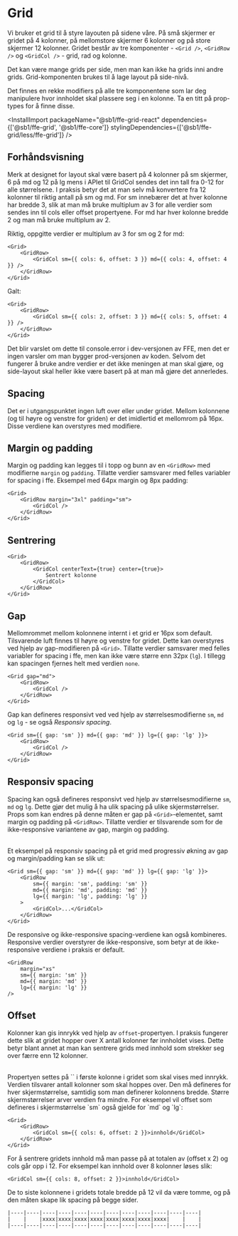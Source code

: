 
<Meta of={GridStories} />

# Grid

Vi bruker et grid til å styre layouten på sidene våre. På små skjermer er gridet på 4 kolonner, på mellomstore skjermer 6 kolonner og på store skjermer 12 kolonner.
Gridet består av tre komponenter - `<Grid />`, `<GridRow />` og `<GridCol />` - grid, rad og kolonne.

Det kan være mange grids per side, men man kan ikke ha grids inni andre grids. Grid-komponenten brukes til å lage layout på side-nivå.

Det finnes en rekke modifiers på alle tre komponentene som lar deg manipulere hvor innholdet skal plassere seg i en kolonne. Ta en titt på prop-types for å finne disse.

<InstallImport
    packageName="@sb1/ffe-grid-react"
    dependencies={['@sb1/ffe-grid', '@sb1/ffe-core']}
    stylingDependencies={['@sb1/ffe-grid/less/ffe-grid']}
/>

## Forhåndsvisning

<Canvas of={GridStories.Standard} />
<Controls of={GridStories.Standard} />

Merk at designet for layout skal være basert på 4 kolonner på sm skjermer, 6 på md og 12 på lg mens i APIet til GridCol sendes det
inn tall fra 0-12 for alle størrelsene. I praksis betyr det at man selv må konvertere fra 12 kolonner til riktig antall på sm og md.
For sm innebærer det at hver kolonne har bredde 3, slik at man må bruke multiplum av 3 for alle verdier som sendes inn til cols eller offset propertyene. For md har hver kolonne bredde 2 og man må bruke multiplum av 2.

Riktig, oppgitte verdier er multiplum av 3 for sm og 2 for md:

```tsx
<Grid>
    <GridRow>
        <GridCol sm={{ cols: 6, offset: 3 }} md={{ cols: 4, offset: 4 }} />
    </GridRow>
</Grid>
```

Galt:

```tsx
<Grid>
    <GridRow>
        <GridCol sm={{ cols: 2, offset: 3 }} md={{ cols: 5, offset: 4 }} />
    </GridRow>
</Grid>
```

Det blir varslet om dette til console.error i dev-versjonen av FFE, men det er ingen varsler om man bygger prod-versjonen av koden.
Selvom det fungerer å bruke andre verdier er det ikke meningen at man skal gjøre, og side-layout skal heller ikke være basert
på at man må gjøre det annerledes.

## Spacing

Det er i utgangspunktet ingen luft over eller under gridet. Mellom kolonnene (og til høyre og venstre for griden) er det imidlertid et mellomrom på 16px. Disse verdiene kan overstyres med modifiere.

<Canvas of={GridStories.Spacing} />

## Margin og padding

Margin og padding kan legges til i topp og bunn av en `<GridRow>` med modifierne `margin` og `padding`.
Tillatte verdier samsvarer med felles variabler for spacing i ffe. Eksempel med 64px margin og 8px padding:

```tsx
<Grid>
    <GridRow margin="3xl" padding="sm">
        <GridCol />
    </GridRow>
</Grid>
```

## Sentrering

```tsx
<Grid>
    <GridRow>
        <GridCol centerText={true} center={true}>
            Sentrert kolonne
        </GridCol>
    </GridRow>
</Grid>
```

## Gap

Mellomrommet mellom kolonnene internt i et grid er 16px som default. Tilsvarende luft finnes til høyre og venstre for gridet.
Dette kan overstyres ved hjelp av gap-modifieren på `<Grid>`. Tillatte verdier samsvarer med felles variabler for spacing i ffe,
men kan ikke være større enn 32px (`lg`). I tillegg kan spacingen fjernes helt med verdien `none`.

```tsx
<Grid gap="md">
    <GridRow>
        <GridCol />
    </GridRow>
</Grid>
```

Gap kan defineres responsivt ved ved hjelp av størrelsesmodifierne `sm`, `md` og `lg` - se også _Responsiv spacing_.

```tsx
<Grid sm={{ gap: 'sm' }} md={{ gap: 'md' }} lg={{ gap: 'lg' }}>
    <GridRow>
        <GridCol />
    </GridRow>
</Grid>
```

## Responsiv spacing

Spacing kan også defineres responsivt ved hjelp av størrelsesmodifierne `sm`, `md` og `lg`. Dette gjør det mulig å ha ulik spacing på ulike skjermstørrelser.
Props som kan endres på denne måten er gap på `<Grid>`-elementet, samt margin og padding på `<GridRow>`.
Tillatte verdier er tilsvarende som for de ikke-responsive variantene av gap, margin og padding.

<br />
Et eksempel på responsiv spacing på et grid med progressiv økning av gap og
margin/padding kan se slik ut:

```tsx
<Grid sm={{ gap: 'sm' }} md={{ gap: 'md' }} lg={{ gap: 'lg' }}>
    <GridRow
        sm={{ margin: 'sm', padding: 'sm' }}
        md={{ margin: 'md', padding: 'md' }}
        lg={{ margin: 'lg', padding: 'lg' }}
    >
        <GridCol>...</GridCol>
    </GridRow>
</Grid>
```

De responsive og ikke-responsive spacing-verdiene kan også kombineres. Responsive verdier overstyrer de ikke-responsive,
som betyr at de ikke-responsive verdiene i praksis er default.

```tsx
<GridRow
    margin="xs"
    sm={{ margin: 'sm' }}
    md={{ margin: 'md' }}
    lg={{ margin: 'lg' }}
/>
```

## Offset

Kolonner kan gis innrykk ved hjelp av `offset`-propertyen. I praksis fungerer dette slik at gridet hopper over X antall kolonner før innholdet vises.
Dette betyr blant annet at man kan sentrere grids med innhold som strekker seg over færre enn 12 kolonner.

<br/>
Propertyen settes på `<GridCol>` i første kolonne i gridet som skal vises med innrykk. Verdien tilsvarer antall kolonner som skal hoppes over.
Den må defineres for hver skjermstørrelse, samtidig som man definerer kolonnens bredde. Større skjermstørrelser arver verdien fra mindre.
For eksempel vil offset som defineres i skjermstørrelse `sm` også gjelde for `md` og `lg`:

```tsx
<Grid>
    <GridRow>
        <GridCol sm={{ cols: 6, offset: 2 }}>innhold</GridCol>
    </GridRow>
</Grid>
```

For å sentrere gridets innhold må man passe på at totalen av (offset x 2) og cols går opp i 12. For eksempel kan innhold over 8 kolonner løses slik:

```tsx
<GridCol sm={{ cols: 8, offset: 2 }}>innhold</GridCol>
```

De to siste kolonnene i gridets totale bredde på 12 vil da være tomme, og på den måten skape lik spacing på begge sider.

```tsx
|----|----|----|----|----|----|----|----|----|----|----|----|
|    |    |xxxx|xxxx|xxxx|xxxx|xxxx|xxxx|xxxx|xxxx|    |    |
|----|----|----|----|----|----|----|----|----|----|----|----|
```

<Canvas of={GridStories.Offset} />

